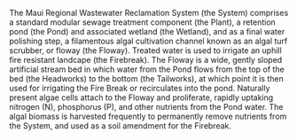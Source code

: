 \centerline{Introduction}
The Maui Regional Wastewater Reclamation System (the System) comprises a standard modular sewage treatment component (the Plant), a retention pond (the Pond) and associated wetland (the Wetland), and as a final water polishing step, a filamentous algal cultivation channel known as an algal turf scrubber, or floway (the Floway). Treated water is used to irrigate an uphill fire resistant landcape (the Firebreak). The Floway is a wide, gently sloped artificial stream bed in which water from the Pond flows from the top of the bed (the Headworks) to the bottom (the Tailworks), at which point it is then used for irrigating the Fire Break or recirculates into the pond. Naturally present algae cells attach to the Floway and proliferate, rapidly uptaking nitrogen (N), phosphorus (P), and other nutrients from the Pond water. The algal biomass is harvested frequently to permanently remove nutrients from the System, and used as a soil amendment for the Firebreak.